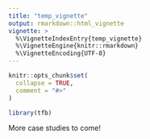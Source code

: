 ```yaml
---
title: "temp_vignette"
output: rmarkdown::html_vignette
vignette: >
  %\VignetteIndexEntry{temp_vignette}
  %\VignetteEngine{knitr::rmarkdown}
  %\VignetteEncoding{UTF-8}
---
```


```r
knitr::opts_chunk$set(
  collapse = TRUE,
  comment = "#>"
)
```

```r
library(tfb)
```

More case studies to come!
